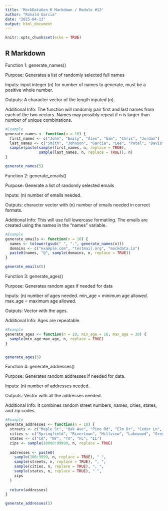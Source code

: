 ```yaml
---
title: 'MockDataGen R Markdown / Module #12'
author: "Ronald Garcia"
date: "2025-04-13"
output: html_document
---
```


```r
knitr::opts_chunk$set(echo = TRUE)
```

## R Markdown
Function 1: generate_names()

Purpose: 
Generates a list of randomly selected full names

Inputs: 
input integer (n) for number of names to generate, must be a positive whole number. 

Outputs:
A character vector of the length inputed (n). 

Additional Info: 
The function will randomly pair first and last names from each of the two vectors. Names may possibly repeat if n is larger than number of unique combinations. 

```r
#Example
generate_names <- function(n = 10) {
  first_names <- c("John", "Emily", "Alex", "Sam", "Chris", "Jordan")
  last_names <- c("Smith", "Johnson", "Garcia", "Lee", "Patel", "Davis")
  sample(paste(sample(first_names, n, replace = TRUE),
               sample(last_names, n, replace = TRUE)), n)
}

generate_names(5)

```

Function 2: generate_emails()

Purpose: Generate a list of randomly selected emails

Inputs: 
(n) number of emails needed.

Outputs:
character vector with (n) number of emails needed in correct formats.

Additional Info: 
This will use full lowercase formatiing. The emails are created using the names in the "names" variable.

```r
#Example
generate_emails <- function(n = 10) {
  names <- tolower(gsub(" ", ".", generate_names(n)))
  domains <- c("example.com", "testmail.org", "mockdata.io")
  paste0(names, "@", sample(domains, n, replace = TRUE))
}

generate_emails(5)

```

Function 3: generate_ages()

Purpose: Generates random ages if needed for data 

Inputs:
(n) number of ages needed. min_age = minimum age allowed. max_age = maximum age allowed. 

Outputs:
Vector with the ages.

Additional Info:
Ages are repeatable. 
```r
#Example
generate_ages <- function(n = 10, min_age = 18, max_age = 30) {
  sample(min_age:max_age, n, replace = TRUE)
}


generate_ages(5)


```

Function 4: generate_addresses()

Purpose: Generates random  addresses if needed for data.

Inputs:
(n) number of addresses needed.

Outputs:
Vector with all the addresses needed.

Additional Info:
It combines random street numbers, names, cities, states, and zip codes.
```r
#Example
generate_addresses <- function(n = 10) {
  streets <- c("Maple St", "Oak Ave", "Pine Rd", "Elm Dr", "Cedar Ln", "Birch Blvd")
  cities <- c("Springfield", "Rivertown", "Hillview", "Lakewood", "Greenville")
  states <- c("CA", "NY", "TX", "FL", "IL")
  zips <- sample(10000:99999, n, replace = TRUE)
  
  addresses <- paste0(
    sample(100:9999, n, replace = TRUE), " ",
    sample(streets, n, replace = TRUE), ", ",
    sample(cities, n, replace = TRUE), ", ",
    sample(states, n, replace = TRUE), " ",
    zips
  )
  
  return(addresses)
}

generate_addresses(5)
```

